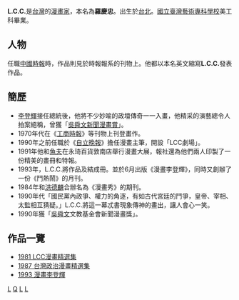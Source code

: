 {{漫畫}}
'''L.C.C.'''{{BD|1950年|catIdx=L}}是[[台灣|台灣]]的[[漫畫家|漫畫家]]，本名為'''羅慶忠'''。出生於[[台北|台北]]。[[國立臺灣藝術大學|國立臺灣藝術專科學校]]美工科畢業。

== 人物 ==
任職[[中國時報|中國時報]]時，作品則見於時報報系的刊物上。他都以本名英文縮寫'''L.C.C.'''發表作品。

== 簡歷 ==
*[[李登輝|李登輝]]接任總統後，他將不少妙喻的政壇傳奇一一入畫，他精采的演藝總令人拍案絕稱，曾獲「[[吳舜文新聞漫畫賞|吳舜文新聞漫畫賞]]」。
*1970年代在《[[工商時報|工商時報]]》等刊物上刊登畫作。
*1990年之前任職於《[[自立晚報|自立晚報]]》擔任漫畫主筆，開設「LCC劇場」。
*1991年他和[[魚夫|魚夫]]在永琦百貨敦南店舉行漫畫大展，報社還為他們兩人印製了一份精美的畫冊和特報。
*1993年，L.C.C.將作品及結成冊。並於6月出版《漫畫李登輝》，同時又創辦了一份《鬥熱鬧》的月刊。
*1984年和[[洪德麟|洪德麟]]合辦名為《漫畫秀》的期刊。
*1990年代「國民黨內政爭、權力的角逐，有如古代宮廷的鬥爭，皇帝、宰相、太監相互猜疑。」L.C.C.將這一幕忒書現象傳神的畫出，讓人會心一笑。
*1990年獲「[[吳舜文|吳舜文]]文教基金會新聞漫畫獎」。

== 作品一覽 ==
*[[1981_LCC漫畫精選集|1981 LCC漫畫精選集]]
*[[1987_台灣政治漫畫精選集|1987 台灣政治漫畫精選集]]
*[[1993_漫畫李登輝|1993 漫畫李登輝]]

[[Category:臺灣漫畫家|L]]
[[Category:羅姓|Q]]
[[Category:台北市人|L]]
[[Category:國立臺灣藝術大學校友|L]]